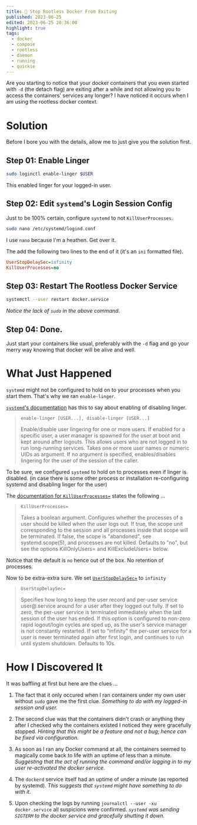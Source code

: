 ```yaml
---
title: 🐋 Stop Rootless Docker From Exiting
published: 2023-06-25
edited: 2023-06-25 20:36:00
highlight: true
tags:
  - docker
  - compose
  - rootless
  - daemon
  - running
  - quickie
---
```


Are you starting to notice that your docker containers that you even started with `-d` (the detach flag)
are exiting after a while and not allowing you to access the containers' services any longer? I have
noticed it occurs when I am using the rootless docker context.

# Solution

Before I bore you with the details, allow me to just give you the solution first.

## Step 01: Enable Linger

```bash
sudo loginctl enable-linger $USER
```

This enabled linger for your logged-in user.

## Step 02: Edit `systemd`'s Login Session Config

Just to be 100% certain, configure `systemd` to not `KillUserProcesses`.

```bash
sudo nano /etc/systemd/logind.conf
```

I use `nano` because I'm a heathen. Get over it.

The add the following two lines to the end of it (it's an `ini` formatted file).

```ini
UserStopDelaySec=infinity
KillUserProcesses=no
```

## Step 03: Restart The Rootless Docker Service


```bash
systemctl --user restart docker.service
```

_Notice the lack of `sudo` in the above command._

## Step 04: Done.

Just start your containers like usual, preferably with the `-d` flag and go your
merry way knowing that docker will be alive and well.

# What Just Happened

`systemd` might not be configured to hold on to your processes when you start them. That's 
why we ran `enable-linger`.

[`systemd`'s documentation](https://manpages.debian.org/testing/systemd/loginctl.1.en.html#:~:text=enable%2Dlinger%20%5BUSER...%5D)
has this to say about enabling of disabling linger.


> `enable-linger [USER...], disable-linger [USER...]`
>
> Enable/disable user lingering for one or more users. If enabled for a specific user, a user manager is spawned for the user at boot and kept around after logouts. This allows users who are not logged in to run long-running services. Takes one or more user names or numeric UIDs as argument. If no argument is specified, enables/disables lingering for the user of the session of the caller.

To be sure, we configured `systemd` to hold on to processes even if linger is disabled.
(in case there is some other process or installation re-configuring systemd and disabling
linger for the user)

The [documentation for `KillUserProcesses=`](https://manpages.debian.org/testing/systemd/logind.conf.5.en.html#:~:text=reservation%20is%20disabled.-,KillUserProcesses%3D,-Takes%20a%20boolean)
states the following ...


> `KillUserProcesses=`
>
> Takes a boolean argument. Configures whether the processes of a user should be killed when the user logs out. If true, the scope unit corresponding to the session and all processes inside that scope will be terminated. If false, the scope is "abandoned", see systemd.scope(5), and processes are not killed. Defaults to "no", but see the options KillOnlyUsers= and KillExcludeUsers= below.


Notice that the default is `no` hence out of the box. No retention of processes.

Now to be extra-extra sure. We set [`UserStopDelaySec=`](https://manpages.debian.org/testing/systemd/logind.conf.5.en.html#:~:text=Defaults%20to%205.-,UserStopDelaySec%3D,-Specifies%20how%20long) to `infinity`

> `UserStopDelaySec=`
>
> Specifies how long to keep the user record and per-user service user@.service around for a user after they logged out fully. If set to zero, the per-user service is terminated immediately when the last session of the user has ended. If this option is configured to non-zero rapid logout/login cycles are sped up, as the user's service manager is not constantly restarted. If set to "infinity" the per-user service for a user is never terminated again after first login, and continues to run until system shutdown. Defaults to 10s.


# How I Discovered It

It was baffling at first but here are the clues ...

1. The fact that it only occured when I ran containers under my own user
without `sudo` gave me the first clue. _Something to do with my logged-in session and user._

2. The second clue was that the containers didn't crash or
anything they after I checked why the containers existed I
noticed they were gracefully stopped. _Hinting that this might be a feature and not a bug; hence
can be fixed via configuration._

3. As soon as I ran any Docker command at all, the containers seemed to magically
come back to life with an uptime of less than a minute. _Suggesting that the act of running the command
and/or logging in to my user re-activated the docker service._

4. The `dockerd` service itself had an uptime of under a minute (as reported by systemd). _This suggests
that `systemd` might have something to do with it._

5. Upon checking the logs by running `journalctl --user -xu docker.service` all suspicions were confirmed.
_`systemd` was sending `SIGTERM` to the docker service and gracefully shutting it down._